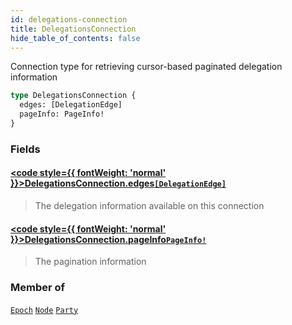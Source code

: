 ```yaml
---
id: delegations-connection
title: DelegationsConnection
hide_table_of_contents: false
---
```








Connection type for retrieving cursor-based paginated delegation information

```graphql
type DelegationsConnection {
  edges: [DelegationEdge]
  pageInfo: PageInfo!
}
```


### Fields

#### [<code style={{ fontWeight: 'normal' }}>DelegationsConnection.<b>edges</b></code>](#)<Bullet />[`[DelegationEdge]`](/testnet/api/graphql/objects/delegation-edge) <Badge class="secondary" text="list"/> <Badge class="secondary" text="object"/>
> The delegation information available on this connection
> 

#### [<code style={{ fontWeight: 'normal' }}>DelegationsConnection.<b>pageInfo</b></code>](#)<Bullet />[`PageInfo!`](/testnet/api/graphql/objects/page-info) <Badge class="secondary" text="non-null"/> <Badge class="secondary" text="object"/>
> The pagination information
> 



### Member of

[`Epoch`](/testnet/api/graphql/objects/epoch)  <Badge class="secondary" text="object"/><Bullet />[`Node`](/testnet/api/graphql/objects/node)  <Badge class="secondary" text="object"/><Bullet />[`Party`](/testnet/api/graphql/objects/party)  <Badge class="secondary" text="object"/>



